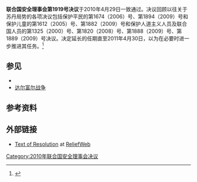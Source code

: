 {{Infobox UN resolution
|number = 1919
|organ = SC
|date = 4月29日
|year = 2010年
|meeting = 6304
|code = S/RES/1919
|document = http://daccess-dds-ny.un.org/doc/UNDOC/GEN/N10/335/77/PDF/N1033577.pdf?OpenElement
|for = 15
|abstention = 0
|against = 0
|subject = 苏丹局势
|result = 一致通过
|image = Cmdp.JPG
|caption = 作为联合国苏丹特派团的一部分的柬埔寨排雷部队
}}

'''联合国安全理事会第1919号决议'''于2010年4月29日一致通过。决议回顾以往关于苏丹局势的各项决议包括保护平民的第1674（2006）号、第1894（2009）号和保护儿童的第1612（2005）号、第1882（2009）号和保护人道主义人员及联合国人员的第1325（2000）号、第1820（2008）号、第1888（2009）号、第1889（2009）号决议。决定延长{{link-en|联合国苏丹特派团|United Nations Mission in Sudan}}的任期直至2011年4月30日，以为在必要时进一步推进其任务。<ref>{{cite news|url=http://www.un.org/News/Press/docs/2010/sc9916.doc.htm|title=Security Council extends United Nations presence in Sudan until 30 April 2011, calling on mission to take lead in preparations for next year's referendums|date=April 29, 2010|publisher=United Nations|accessdate=2016-09-11|archive-date=2012-10-25|archive-url=https://web.archive.org/web/20121025201956/http://www.un.org/News/Press/docs/2010/sc9916.doc.htm|dead-url=no}}</ref>

==参见==
* {{link-en|联合国-非盟混合维和部队|African Union – United Nations Hybrid Operation in Darfur}}
* [[达尔富尔战争|达尔富尔战争]]

==参考资料==
{{reflist}}

==外部链接==
*[http://www.reliefweb.int/rw/rwb.nsf/db900SID/EGUA-84YNRX?OpenDocument Text of Resolution] {{Wayback|url=http://www.reliefweb.int/rw/rwb.nsf/db900SID/EGUA-84YNRX?OpenDocument |date=20100501085606 }} at [[ReliefWeb|ReliefWeb]]
{{wikisource}}

{{UNSCR 2010}}
[[Category:2010年联合国安全理事会决议|Category:2010年联合国安全理事会决议]]